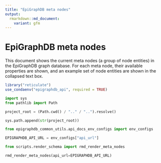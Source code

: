 ```yaml
---
title: "EpiGraphDB meta nodes"
output:
  rmarkdown::md_document:
    variant: gfm
---
```


# EpiGraphDB meta nodes

This document shows the current meta nodes (a group of node entities) in the EpiGraphDB graph database.
For each meta node, their available properties are shown, and an example set of node entities are shown in the collapsed text box.

```r
library("reticulate")
use_condaenv("epigraphdb_api", required = TRUE)
```

```python
import sys
from pathlib import Path

project_root = (Path.cwd() / ".." / "..").resolve()

sys.path.append(str(project_root))
```

```python
from epigraphdb_common_utils.api_docs_env_configs import env_configs

EPIGRAPHDB_API_URL = env_configs["api_url"]
```

```python
from scripts.render_schema import rmd_render_meta_nodes

rmd_render_meta_nodes(api_url=EPIGRAPHDB_API_URL)
```
